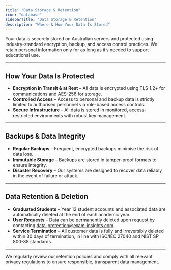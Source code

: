 ```yaml
---
title: "Data Storage & Retention"
icon: "database"
sidebarTitle: "Data Storage & Retention"
description: "Where & How Your Data Is Stored"
---
```


Your data is securely stored on Australian servers and protected using industry-standard encryption, backup, and access control practices. We retain personal information only for as long as it’s needed to support educational use.


---

## How Your Data Is Protected

- **Encryption in Transit & at Rest** – All data is encrypted using TLS 1.2+ for communications and AES-256 for storage.
- **Controlled Access** – Access to personal and backup data is strictly limited to authorised personnel via role-based access controls.
- **Secure Infrastructure** – All data is stored in monitored, access-restricted environments with robust key management.

---

## Backups & Data Integrity

- **Regular Backups** – Frequent, encrypted backups minimise the risk of data loss.
- **Immutable Storage** – Backups are stored in tamper-proof formats to ensure integrity.
- **Disaster Recovery** – Our systems are designed to recover data reliably in the event of failure or attack.

---

## Data Retention & Deletion

- **Graduated Students** – Year 12 student accounts and associated data are automatically deleted at the end of each academic year.
- **User Requests** – Data can be permanently deleted upon request by contacting [data-protection@exam-insights.com](mailto:data-protection@exam-insights.com).
- **Service Termination** – All customer data is fully and irreversibly deleted within 30 days of termination, in line with ISO/IEC 27040 and NIST SP 800-88 standards.

---

We regularly review our retention policies and comply with all relevant privacy regulations to ensure responsible, transparent data management.
